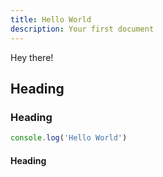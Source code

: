 ```yaml
---
title: Hello World
description: Your first document
---
```


Hey there!

## Heading

<Cards>
  <Card title="Learn more about Next.js" href="https://nextjs.org/docs" />
  <Card
    title="Learn more about Next Docs"
    href="https://next-docs-zeta.vercel.app"
  />
</Cards>

### Heading

```js
console.log('Hello World')
```

#### Heading

